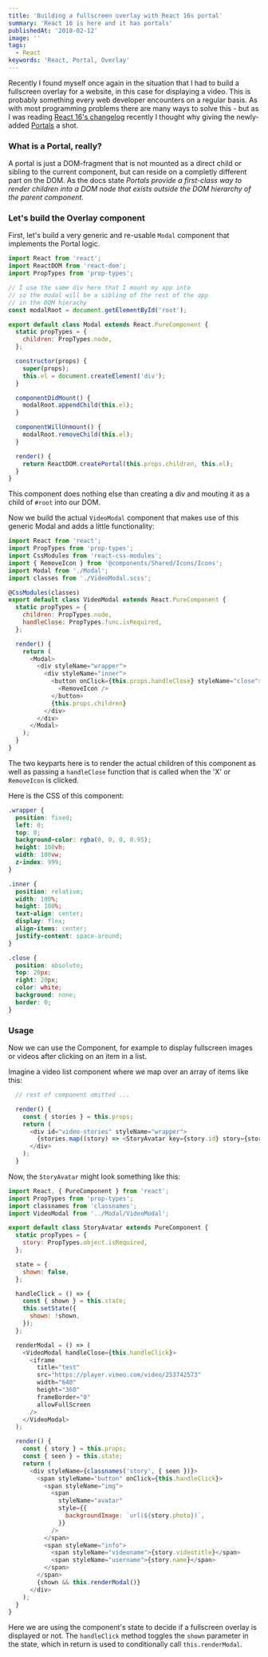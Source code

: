 ```yaml
---
title: 'Building a fullscreen overlay with React 16s portal'
summary: 'React 16 is here and it has portals'
publishedAt: '2018-02-12'
image: ''
tags:
  - React
keywords: 'React, Portal, Overlay'
---
```


Recently I found myself once again in the situation that I had to build a fullscreen overlay for a website, in this case for displaying a video.
This is probably something every web developer encounters on a regular basis.
As with most programming problems there are many ways to solve this - but as I was reading [React 16's changelog](https://reactjs.org/blog/2017/09/26/react-v16.0.html#portals) recently I thought why giving the newly-added [Portals](https://reactjs.org/docs/portals.html) a shot.

### What is a Portal, really?

A portal is just a DOM-fragment that is not mounted as a direct child or sibling to the current component, but can reside on a completly different part on the DOM. As the docs state _Portals provide a first-class way to render children into a DOM node that exists outside the DOM hierarchy of the parent component_.

### Let's build the Overlay component

First, let's build a very generic and re-usable `Modal` component that implements the Portal logic.

```javascript
import React from 'react';
import ReactDOM from 'react-dom';
import PropTypes from 'prop-types';

// I use the same div here that I mount my app into
// so the modal will be a sibling of the rest of the app
// in the DOM hierachy
const modalRoot = document.getElementById('root');

export default class Modal extends React.PureComponent {
  static propTypes = {
    children: PropTypes.node,
  };

  constructor(props) {
    super(props);
    this.el = document.createElement('div');
  }

  componentDidMount() {
    modalRoot.appendChild(this.el);
  }

  componentWillUnmount() {
    modalRoot.removeChild(this.el);
  }

  render() {
    return ReactDOM.createPortal(this.props.children, this.el);
  }
}
```

This component does nothing else than creating a div and mouting it as a child of `#root` into our DOM.

Now we build the actual `VideoModal` component that makes use of this generic Modal and adds a little functionality:

```javascript
import React from 'react';
import PropTypes from 'prop-types';
import CssModules from 'react-css-modules';
import { RemoveIcon } from '@components/Shared/Icons/Icons';
import Modal from './Modal';
import classes from './VideoModal.scss';

@CssModules(classes)
export default class VideoModal extends React.PureComponent {
  static propTypes = {
    children: PropTypes.node,
    handleClose: PropTypes.func.isRequired,
  };

  render() {
    return (
      <Modal>
        <div styleName="wrapper">
          <div styleName="inner">
            <button onClick={this.props.handleClose} styleName="close">
              <RemoveIcon />
            </button>
            {this.props.children}
          </div>
        </div>
      </Modal>
    );
  }
}
```

The two keyparts here is to render the actual children of this component as well as passing a `handleClose` function that is called when the 'X' or `RemoveIcon` is clicked.

Here is the CSS of this component:

```css
.wrapper {
  position: fixed;
  left: 0;
  top: 0;
  background-color: rgba(0, 0, 0, 0.95);
  height: 100vh;
  width: 100vw;
  z-index: 999;
}

.inner {
  position: relative;
  width: 100%;
  height: 100%;
  text-align: center;
  display: flex;
  align-items: center;
  justify-content: space-around;
}

.close {
  position: absolute;
  top: 20px;
  right: 20px;
  color: white;
  background: none;
  border: 0;
}
```

### Usage

Now we can use the Component, for example to display fullscreen images or videos after clicking on an item in a list.

Imagine a video list component where we map over an array of items like this:

```javascript
  // rest of component omitted ...

  render() {
    const { stories } = this.props;
    return (
      <div id="video-stories" styleName="wrapper">
        {stories.map((story) => <StoryAvatar key={story.id} story={story} />)}
      </div>
    );
  }
```

Now, the `StoryAvatar` might look something like this:

```javascript
import React, { PureComponent } from 'react';
import PropTypes from 'prop-types';
import classnames from 'classnames';
import VideoModal from '../Modal/VideoModal';

export default class StoryAvatar extends PureComponent {
  static propTypes = {
    story: PropTypes.object.isRequired,
  };

  state = {
    shown: false,
  };

  handleClick = () => {
    const { shown } = this.state;
    this.setState({
      shown: !shown,
    });
  };

  renderModal = () => (
    <VideoModal handleClose={this.handleClick}>
      <iframe
        title="test"
        src="https://player.vimeo.com/video/253742573"
        width="640"
        height="360"
        frameBorder="0"
        allowFullScreen
      />
    </VideoModal>
  );

  render() {
    const { story } = this.props;
    const { seen } = this.state;
    return (
      <div styleName={classnames('story', { seen })}>
        <span styleName="button" onClick={this.handleClick}>
          <span styleName="img">
            <span
              styleName="avatar"
              style={{
                backgroundImage: `url(${story.photo})`,
              }}
            />
          </span>
          <span styleName="info">
            <span styleName="videoname">{story.videotitle}</span>
            <span styleName="username">{story.name}</span>
          </span>
        </span>
        {shown && this.renderModal()}
      </div>
    );
  }
}
```

Here we are using the component's state to decide if a fullscreen overlay is displayed or not. The `handleClick` method toggles the `shown` parameter in the state, which in return is used to conditionally call `this.renderModal`.

